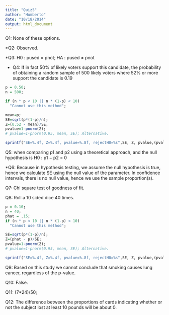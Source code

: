 ```yaml
---
title: "Quiz5"
author: "Humberto"
date: "10/18/2014"
output: html_document
---
```


Q1: None of these options.

*Q2: Observed.

*Q3: H0 : pused = pnot; HA : pused ≠ pnot

* Q4: If in fact 50% of likely voters support this candidate, the probability of obtaining a random sample of 500 likely voters where 52% or more support the candidate is 0.19


````r
p = 0.50;
n = 500;

if (n * p < 10 || n * (1-p) < 10)
  "Cannot use this method";

mean=p;
SE=sqrt(p*(1-p)/n);
Z=(0.52 - mean)/SE;
pvalue=1-pnorm(Z);
# pvalue=1-pnorm(0.95, mean, SE); Alternative.

sprintf("SE=%.4f, Z=%.4f, pvalue=%.8f, rejectH0=%s",SE, Z, pvalue,(pvalue < 0.05));
````

Q5: when comparing p1 and p2 using a theoretical approach, and the null hypothesis is H0 : p1 − p2 = 0

*Q6: Because in hypothesis testing, we assume the null hypothesis is true, hence we calculate SE using the null value of the parameter. In confidence intervals, there is no null value, hence we use the sample proportion(s).

Q7: Chi square test of goodness of fit.

Q8: Roll a 10 sided dice 40 times.
````r
p = 0.10;
n = 40;
phat = .15;
if (n * p < 10 || n * (1-p) < 10)
  "Cannot use this method";

SE=sqrt(p*(1-p)/n);
Z=(phat - p)/SE;
pvalue=1-pnorm(Z);
# pvalue=1-pnorm(0.95, mean, SE); Alternative.

sprintf("SE=%.4f, Z=%.4f, pvalue=%.8f, rejectH0=%s",SE, Z, pvalue,(pvalue < 0.05));
````

Q9: Based on this study we cannot conclude that smoking causes lung cancer, regardless of the p-value.

Q10: False.

Q11: (7*24)/50;

Q12: The difference between the proportions of cards indicating whether or not the subject lost at least 10 pounds will be about 0.




